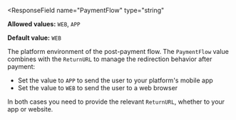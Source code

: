 <ResponseField
  name="PaymentFlow"
  type="string"
>
**Allowed values:** `WEB`, `APP`

**Default value:** `WEB`

The platform environment of the post-payment flow. The `PaymentFlow` value combines with the `ReturnURL` to manage the redirection behavior after payment: 
- Set the value to `APP` to send the user to your platform's mobile app 
- Set the value to `WEB` to send the user to a web browser

In both cases you need to provide the relevant `ReturnURL`, whether to your app or website.
</ResponseField>